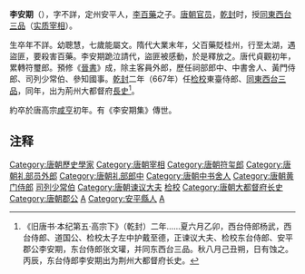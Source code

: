 '''李安期'''（{{bd|生年不詳||670年代||catIdx=L李}}），字不詳，定州安平人，[[李百藥|李百藥]]之子。[[唐朝|唐朝]][[官员|官员]]，[[乾封|乾封]]时，授[[同東西台三品|同東西台三品]]（[[实质宰相|实质宰相]]）。

生卒年不詳。幼聰慧，七歲能屬文。隋代大業末年，父百藥貶桂州，行至太湖，遇盜匪，要殺害百藥。李安期跪泣請代，盜匪被感動，於是釋放之。唐代貞觀初年，累轉符璽郎。預修《[[晉書|晉書]]》成，除主客員外郎，歷任祠部郎中、中書舍人、黃門侍郎、司列少常伯、參知國事。[[乾封|乾封]]二年（667年）任[[检校|检校]]東臺侍郎、[[同東西台三品|同東西台三品]]，同年，出为荊州大都督府[[長史|長史]]<ref>《旧唐书·本纪第五·高宗下》（乾封）二年......夏六月乙卯，西台侍郎杨武，西台侍郎、道国公、检校太子左中护戴至德，正谏议大夫、检校东台侍郎、安平郡公李安期，东台侍郎张文瓘，并同东西台三品。秋八月己丑朔，日有蚀之。丙辰，东台侍郎李安期出为荆州大都督府长史。</ref>。

約卒於唐高宗[[咸亨|咸亨]]初年。有《李安期集》傳世。

== 注释 ==

{{Reflist|2}}
{{DEFAULTSORT:L}}
[[Category:唐朝歷史學家|Category:唐朝歷史學家]]
[[Category:唐朝宰相|Category:唐朝宰相]]
[[Category:唐朝符玺郎|Category:唐朝符玺郎]]
[[Category:唐朝礼部员外郎|Category:唐朝礼部员外郎]]
[[Category:唐朝礼部郎中|Category:唐朝礼部郎中]]
[[Category:唐朝中书舍人|Category:唐朝中书舍人]]
[[Category:唐朝黄门侍郎|Category:唐朝黄门侍郎]]
[[Category:唐朝吏部侍郎|司列少常伯]]
[[Category:唐朝谏议大夫|Category:唐朝谏议大夫]]
[[Category:东台侍郎|检校]]
[[Category:唐朝大都督府长史|Category:唐朝大都督府长史]]
[[Category:唐朝郡公|Category:唐朝郡公]]
[[Category:博陵李氏|A]]
[[Category:安平縣人|Category:安平縣人]]
[[Category:李姓|A]]